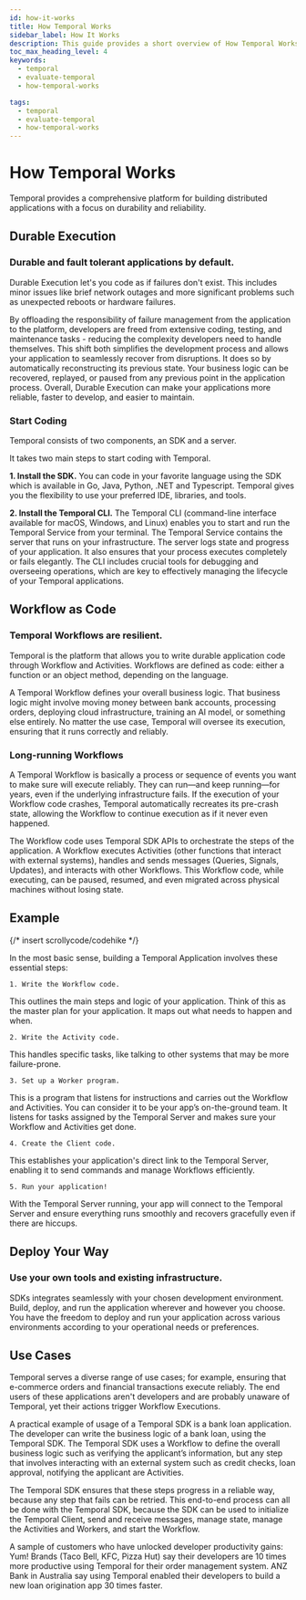 ```yaml
---
id: how-it-works
title: How Temporal Works
sidebar_label: How It Works
description: This guide provides a short overview of How Temporal Works.
toc_max_heading_level: 4
keywords:
  - temporal
  - evaluate-temporal
  - how-temporal-works

tags:
  - temporal
  - evaluate-temporal
  - how-temporal-works
---
```


# How Temporal Works

Temporal provides a comprehensive platform for building distributed applications with a focus on durability and reliability. 

## Durable Execution 

### Durable and fault tolerant applications by default.
Durable Execution let's you code as if failures don't exist. 
This includes minor issues like brief network outages and more significant problems such as unexpected reboots or hardware failures. 

By offloading the responsibility of failure management from the application to the platform, developers are freed from extensive coding, testing, and maintenance tasks - reducing the complexity developers need to handle themselves. 
This shift both simplifies the development process and allows your application to seamlessly recover from disruptions. 
It does so by automatically reconstructing its previous state. 
Your business logic can be recovered, replayed, or paused from any previous point in the application process.
Overall, Durable Execution can make your applications more reliable, faster to develop, and easier to maintain.

### Start Coding  
Temporal consists of two components, an SDK and a server. 

It takes two main steps to start coding with Temporal. 

**1. Install the SDK.** You can code in your favorite language using the SDK which is available in Go, Java, Python, .NET and Typescript. 
Temporal gives you the flexibility to use your preferred IDE, libraries, and tools. 

**2. Install the Temporal CLI.** The Temporal CLI (command-line interface available for macOS, Windows, and Linux) enables you to start and run the Temporal Service from your terminal. 
The Temporal Service contains the server that runs on your infrastructure. The server logs state and progress of your application. It also ensures that your process executes completely or fails elegantly.
The CLI includes crucial tools for debugging and overseeing operations, which are key to effectively managing the lifecycle of your Temporal applications.

## Workflow as Code

### Temporal Workflows are resilient.

Temporal is the platform that allows you to write durable application code through Workflow and Activities. 
Workflows are defined as code: either a function or an object method, depending on the language. 


A Temporal Workflow defines your overall business logic. 
That business logic might involve moving money between bank accounts, processing orders, deploying cloud infrastructure, training an AI model, or something else entirely. 
No matter the use case, Temporal will oversee its execution, ensuring that it runs correctly and reliably. 

### Long-running Workflows

A Temporal Workflow is basically a process or sequence of events you want to make sure will execute reliably. 
They can run—and keep running—for years, even if the underlying infrastructure fails. 
If the execution of your Workflow code crashes, Temporal automatically recreates its pre-crash state, allowing the Workflow to continue execution as if it never even happened. 


The Workflow code uses Temporal SDK APIs to orchestrate the steps of the application. 
A Workflow executes Activities (other functions that interact with external systems), handles and sends messages (Queries, Signals, Updates), and interacts with other Workflows. 
This Workflow code, while executing, can be paused, resumed, and even migrated across physical machines without losing state.

## Example
{/* insert scrollycode/codehike */}

In the most basic sense, building a Temporal Application involves these essential steps:

    1. Write the Workflow code.

This outlines the main steps and logic of your application. Think of this as the master plan for your application. It maps out what needs to happen and when.

    2. Write the Activity code.

This handles specific tasks, like talking to other systems that may be more failure-prone. 

    3. Set up a Worker program.

This is a program that listens for instructions and carries out the Workflow and Activities. You can consider it to be your app’s on-the-ground team. It listens for tasks assigned by the Temporal Server and makes sure your Workflow and Activities get done.

    4. Create the Client code. 

This establishes your application's direct link to the Temporal Server, enabling it to send commands and manage Workflows efficiently.

    5. Run your application! 

With the Temporal Server running, your app will connect to the Temporal Server and ensure everything runs smoothly and recovers gracefully even if there are  hiccups.


## Deploy Your Way

### Use your own tools and existing infrastructure.
SDKs integrates seamlessly with your chosen development environment. Build, deploy, and run the application wherever and however you choose. 
You have the freedom to deploy and run your application across various environments according to your operational needs or preferences.



## Use Cases 

Temporal serves a diverse range of use cases; for example, ensuring that e-commerce orders and financial transactions execute reliably.
The end users of these applications aren't developers and are probably unaware of Temporal, yet their actions trigger Workflow Executions. 

A practical example of usage of a Temporal SDK is a bank loan application. 
The developer can write the business logic of a bank loan, using the Temporal SDK. The Temporal SDK uses a Workflow to define the overall business logic such as verifying the applicant’s information, but any step that involves interacting with an external system such as credit checks, loan approval, notifying the applicant are Activities. 

The Temporal SDK ensures that these steps progress in a reliable way, because any step that fails can be retried. 
This end-to-end process can all be done with the Temporal SDK, because the SDK can be used to initialize the Temporal Client, send and receive messages, manage state, manage the Activities and Workers, and start the Workflow. 

A sample of customers who have unlocked developer productivity gains: Yum! Brands (Taco Bell, KFC, Pizza Hut) say their developers are 10 times more productive using Temporal for their order management system. 
ANZ Bank in Australia say using Temporal enabled their developers to build a new loan origination app 30 times faster.

